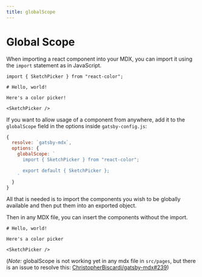 ```yaml
---
title: globalScope
---
```


# Global Scope

When importing a react component into your MDX, you can import it using the `import` statement as in JavaScript.

```mdx
import { SketchPicker } from "react-color";

# Hello, world!

Here's a color picker!

<SketchPicker />
```

If you want to allow usage of a component from anywhere, add it to the `globalScope` field in the options inside `gatsby-config.js`:

```js
{
  resolve: `gatsby-mdx`,
  options: {
    globalScope: `
      import { SketchPicker } from "react-color";

      export default { SketchPicker };
    `
  }
}
```

All that is needed is to import the components you wish to be globally available and then put them into an exported object.

Then in any MDX file, you can insert the components without the import.

```mdx
# Hello, world!

Here's a color picker

<SketchPicker />
```

(_Note:_ globalScope is not working yet in any mdx file in `src/pages`, but there is an issue to resolve this: [ChristopherBiscardi/gatsby-mdx#239](https://github.com/ChristopherBiscardi/gatsby-mdx/issues/239))
